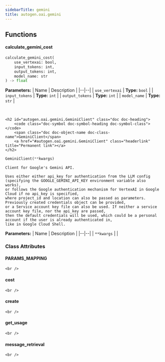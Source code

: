 ```yaml
---
sidebarTitle: gemini
title: autogen.oai.gemini
---
```


## Functions

<code class="doc-symbol doc-symbol-heading doc-symbol-function"></code>
#### calculate_gemini_cost
<a href="#autogen.oai.gemini..calculate_gemini_cost" class="headerlink" title="Permanent link"></a>

```python
calculate_gemini_cost(
    use_vertexai: bool,
    input_tokens: int,
    output_tokens: int,
    model_name: str
) -> float
```

    

<b>Parameters:</b>
| Name | Description |
|--|--|
| `use_vertexai` | **Type:** `bool` |
| `input_tokens` | **Type:** `int` |
| `output_tokens` | **Type:** `int` |
| `model_name` | **Type:** `str` |

<br />

    <h2 id="autogen.oai.gemini.GeminiClient" class="doc doc-heading">
        <code class="doc-symbol doc-symbol-heading doc-symbol-class"></code>
        <span class="doc doc-object-name doc-class-name">GeminiClient</span>
        <a href="#autogen.oai.gemini.GeminiClient" class="headerlink" title="Permanent link"></a>
    </h2>

```python
GeminiClient(**kwargs)
```

    Client for Google's Gemini API.
    
    Uses either either api_key for authentication from the LLM config
    (specifying the GOOGLE_GEMINI_API_KEY environment variable also works),
    or follows the Google authentication mechanism for VertexAI in Google Cloud if no api_key is specified,
    where project_id and location can also be passed as parameters. Previously created credentials object can be provided,
    or a Service account key file can also be used. If neither a service account key file, nor the api_key are passed,
    then the default credentials will be used, which could be a personal account if the user is already authenticated in,
    like in Google Cloud Shell.

<b>Parameters:</b>
| Name | Description |
|--|--|
| `**kwargs` |  |

### Class Attributes

<code class="doc-symbol doc-symbol-heading doc-symbol-attribute"></code>
#### PARAMS_MAPPING
<a href="#autogen.oai.gemini.GeminiClient.PARAMS_MAPPING" class="headerlink" title="Permanent link"></a>

    <br />

<code class="doc-symbol doc-symbol-heading doc-symbol-attribute"></code>
#### cost
<a href="#autogen.oai.gemini.GeminiClient.cost" class="headerlink" title="Permanent link"></a>

    <br />

<code class="doc-symbol doc-symbol-heading doc-symbol-attribute"></code>
#### create
<a href="#autogen.oai.gemini.GeminiClient.create" class="headerlink" title="Permanent link"></a>

    <br />

<code class="doc-symbol doc-symbol-heading doc-symbol-attribute"></code>
#### get_usage
<a href="#autogen.oai.gemini.GeminiClient.get_usage" class="headerlink" title="Permanent link"></a>

    <br />

<code class="doc-symbol doc-symbol-heading doc-symbol-attribute"></code>
#### message_retrieval
<a href="#autogen.oai.gemini.GeminiClient.message_retrieval" class="headerlink" title="Permanent link"></a>

    <br />